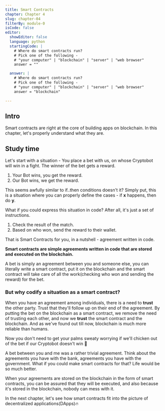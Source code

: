 ```yaml
---
title: Smart Contracts
chapter: Chapter 4
slug: chapter-04
filterBy: module-0
isCode: false
editor:
  showEditor: false
  language: python
  startingCode: |
    # Where do smart contracts run?
    # Pick one of the following -
    # "your computer" | "blockchain" | "server" | "web browser" 
    answer = ""

  answer: |
    # Where do smart contracts run?
    # Pick one of the following -
    # "your computer" | "blockchain" | "server" | "web browser" 
    answer = "blockchain"
    
---
```

## Intro
Smart contracts are right at the core of building apps on blockchain. In this chapter, let's properly understand what they are.

## Study time

Let's start with a situation - 
You place a bet with us, on whose Cryptobot will win in a fight. The winner of the bet gets a reward.

1. Your Bot wins, you get the reward.
2. Our Bot wins, we get the reward.

This seems awfully similar to if..then conditions doesn't it? 
Simply put, this is a situation where you can properly define the cases - if **x** happens, then do **y**.

What if you could express this situation in code?
After all, it's just a set of instructions.
1. Check the result of the match.
2. Based on who won, send the reward to their wallet.

That is Smart Contracts for you, in a nutshell - agreement written in code.

**Smart contracts are simple agreements written in code that are stored and executed on the blockchain.**

A bet is simply an agreement between you and someone else, you can literally write a smart contract, put it on the blockchain and the smart contract will take care of all the work(checking who won and sending the reward) for the bet.

### But why codify a situation as a smart contract?
When you have an agreement among individuals, there is a need to **trust** the other party. Trust that they'll follow up on their end of the agreement.
By putting the bet on the blockchain as a smart contract, we remove the need of trusting each other, and now we **trust** the smart contract and the blockchain.
And as we've found out till now, blockchain is much more reliable than humans.

Now you don't need to get your palms sweaty worrying if we'll chicken out of the bet if our Cryptobot doesn't win 🤯

A bet between you and me was a rather trivial agreement. Think about the agreements you have with the bank, agreements you have with the government. What if you could make smart contracts for that? 
Life would be so much better.

When your agreements are stored on the blockchain in the form of smart contracts, you can be assured that they will be executed, and also because it's stored in the blockchain, nobody can mess with it. 


In the next chapter, let's see how smart contracts fit into the picture of decentralized applications(DApps)🔥
